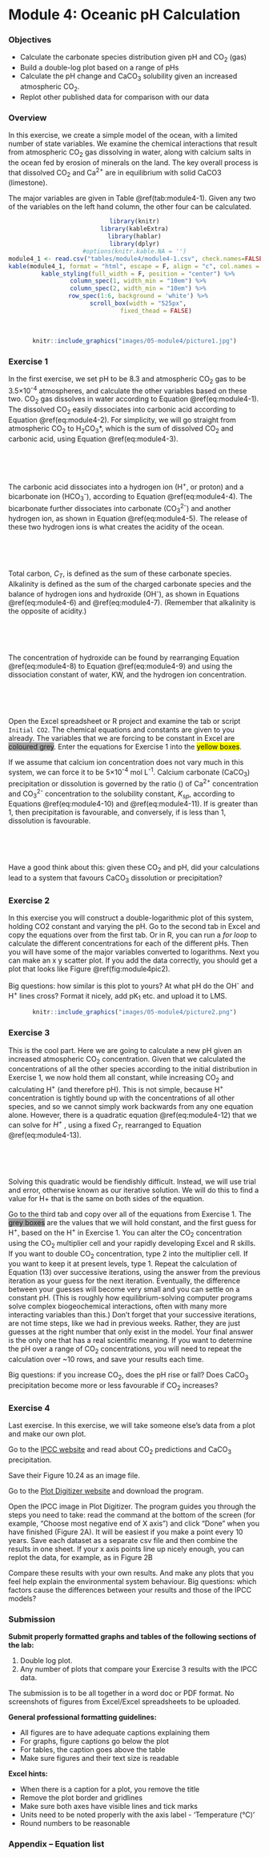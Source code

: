 # Module 4: Oceanic pH Calculation {-} 

### Objectives {-}

- Calculate the carbonate species distribution given pH and CO~2~ (gas)
- Build a double-log plot based on a range of pHs
- Calculate the pH change and CaCO~3~ solubility given an increased atmospheric CO~2~.
- Replot other published data for comparison with our data

### Overview {-}
In this exercise, we create a simple model of the ocean, with a limited number of state variables. We examine the chemical interactions that result from atmospheric CO~2~ gas dissolving in water, along with calcium salts in the ocean fed by erosion of minerals on the land. The key overall process is that dissolved CO~2~ and Ca^2+^ are in equilibrium with solid CaCO3 (limestone).

The major variables are given in Table \@ref(tab:module4-1). Given any two of the variables on the left hand column, the other four can be calculated. 

<center>
```r
library(knitr)
library(kableExtra)
library(hablar)
library(dplyr)
#options(knitr.kable.NA = '')
module4_1 <- read.csv("tables/module4/module4-1.csv", check.names=FALSE) 
kable(module4_1, format = "html", escape = F, align = "c", col.names = NULL, caption = "Major variables") %>%
  kable_styling(full_width = F, position = "center") %>%
  column_spec(1, width_min = "10em") %>%
  column_spec(2, width_min = "10em") %>%
  row_spec(1:6, background = 'white') %>%
  scroll_box(width = "525px",
             fixed_thead = FALSE) 
```
</center>

<br>

<center>
```r
knitr::include_graphics("images/05-module4/picture1.jpg")
```
</center>

### Exercise 1 {-}
In the first exercise, we set pH to be 8.3 and atmospheric CO~2~ gas to be 3.5×10^-4^ atmospheres, and calculate the other variables based on these two. CO~2~ gas dissolves in water according to Equation \@ref(eq:module4-1). The dissolved CO~2~ easily dissociates into carbonic acid according to Equation \@ref(eq:module4-2). For simplicity, we will go straight from atmospheric CO~2~ to H~2~CO~3~*, which is the sum of dissolved CO~2~ and carbonic acid, using Equation \@ref(eq:module4-3). 

<center>
<br>
\begin{align*}
{CO}_{2\ \left(\text{gas}\right)}&\rightleftarrows{CO}_{2\ \left(\text{dissolved}\right)}
(\#eq:module4-1) \\
{CO}_{2\ \left(\text{dissolved}\right)}+H_2O&\rightleftarrows H_2{CO}_3 
(\#eq:module4-2) \\
{CO}_{2\ \left(gas\right)}+H_2O&\rightleftarrows \color{#ED7D31}{H_2CO_3^\ast} \hspace{3em} K_{H} = 3.39×10^{-2} 
(\#eq:module4-3) \\
\end{align*}
</center>
<br>

The carbonic acid dissociates into a hydrogen ion (H^+^, or proton) and a bicarbonate ion (HCO~3~^-^), according to Equation \@ref(eq:module4-4). The bicarbonate further dissociates into carbonate (CO~3~^2-^) and another hydrogen ion, as shown in Equation \@ref(eq:module4-5). The release of these two hydrogen ions is what creates the acidity of the ocean.

<center>
<br>
\begin{align*}
\color{#ED7D31}{H_2CO_3^\ast} &\rightleftarrows \color{#00B050}{HCO_3^-}+\color{#FF0000}{H^+} \hspace{3em}	K_{1} = 5×10^{-7}	
(\#eq:module4-4) \\
\color{#00B050}{HCO_3^{-}} &\rightleftarrows  \color{#5B9BD5}{{CO}_3^{2-}}+\color{#FF0000}{H^+} \hspace{3em}	K_{2} = 5×10^{-11}
(\#eq:module4-5) \\
\end{align*}
</center>
<br>


Total carbon, $C_{T}$, is defined as the sum of these carbonate species. Alkalinity is defined as the sum of the charged carbonate species and the balance of hydrogen ions and hydroxide (OH^-^), as shown in Equations \@ref(eq:module4-6) and \@ref(eq:module4-7). (Remember that alkalinity is the opposite of acidity.)

<center>
<br>
\begin{align*}
C_T&=\left[\color{#00B050}{{HCO}_3^-}\right]+\left[\color{#5B9BD5}{{CO}_3^{2-}}\right]+\left[\color{#ED7D31}{H_2{CO}_3^\ast}\right]
(\#eq:module4-6) \\
\left[Alk\right]&=\left[\color{#00B050}{{HCO}_3^-}\right]+2\left[\color{#5B9BD5}{{CO}_3^{2-}}\right]+\left[{OH}^-\right]-\left[\color{#FF0000}{H^+}\right]	
(\#eq:module4-7) \\
\end{align*}
</center>
<br>


The concentration of hydroxide can be found by rearranging Equation \@ref(eq:module4-8) to Equation \@ref(eq:module4-9) and using the dissociation constant of water, KW, and the hydrogen ion concentration.

<center>
<br>
\begin{align*}
[OH^{-}][\color{#FF0000}{H^{+}}] &= K_{W} \hspace{3em} K_{W} = 1×10^{-14}
(\#eq:module4-8) \\
[OH^{-}]&=\frac{K_{W}}{[\color{#FF0000}{H^{+}]}}
(\#eq:module4-9) \\
\end{align*}
</center>
<br>

Open the Excel spreadsheet or R project and examine the tab or script `Initial CO2`. The chemical equations and constants are given to you already. The variables that we are forcing to be constant in Excel are <span style="background-color: #A5A5A5">coloured grey</span>. Enter the equations for Exercise 1 into the <mark>yellow boxes</mark>.

If we assume that calcium ion concentration does not vary much in this system, we can force it to be 5×10^-4^ mol L^-1^. Calcium carbonate (CaCO~3~) precipitation or dissolution is governed by the ratio (\mathrm{\Omega}) of Ca^2+^ concentration and CO~3~^2-^ concentration to the solubility constant, $K_{sp}$, according to Equations \@ref(eq:module4-10) and \@ref(eq:module4-11). If \mathrm{\Omega} is greater than 1, then precipitation is favourable, and conversely, if \mathrm{\Omega} is less than 1, dissolution is favourable. 

<center>
<br>
\begin{align*}
{CO}_3^{2-} &+{Ca}^{2+}\rightleftarrows CaCO_3 \hspace{3em}	K_{sp} = 1\times 10^{-8.4}
(\#eq:module4-10) \\
\mathrm{\Omega} &=\frac{[Ca2+][CO32-]}{[K_{sp\space CaCO_{3}}]}
(\#eq:module4-11) \\
\end{align*}
</center>
<br>


Have a good think about this: given these CO~2~ and pH, did your calculations lead to a system that favours CaCO~3~ dissolution or precipitation? 


### Exercise 2 {-}

In this exercise you will construct a double-logarithmic plot of this system, holding CO2 constant and varying the pH. Go to the second tab in Excel and copy the equations over from the first tab. Or in R, you can run a *for loop* to calculate the different concentrations for each of the different pHs. Then you will have some of the major variables converted to logarithms. Next you can make an x y scatter plot. If you add the data correctly, you should get a plot that looks like Figure \@ref(fig:module4pic2).


Big questions: how similar is this plot to yours? At what pH do the OH^-^ and H^+^ lines cross? Format it nicely, add pK~1~ etc. and upload it to LMS.

<center>
```r
knitr::include_graphics("images/05-module4/picture2.png")
```
</center>

### Exercise 3 {-}

This is the cool part. Here we are going to calculate a new pH given an increased atmospheric CO~2~ concentration. Given that we calculated the concentrations of all the other species according to the initial distribution in Exercise 1, we now hold them all constant, while increasing CO~2~ and calculating H^+^ (and therefore pH). This is not simple, because H^+^ concentration is tightly bound up with the concentrations of all other species, and so we cannot simply work backwards from any one equation alone. However, there is a quadratic equation \@ref(eq:module4-12) that we can solve for $H^{+}$ , using a fixed $C_{T}$, rearranged to Equation \@ref(eq:module4-13).

<center>
<br>
\begin{align*}
{\left[\color{#FF0000}{H^+}\right]^2C}_T &=\color{#ED7D31}{H_2{CO}_3^\ast}\left(\left[\color{#FF0000}{H^+}\right]^2+K_1\left[\color{#FF0000}{H^+}\right]+K_1K_2\right)	
(\#eq:module4-12) \\
\left[\color{#FF0000}{H^+}\right] &=\sqrt[2]{\frac{\color{#ED7D31}{H_2{CO}_3^\ast}}{C_T}\left(\left[\color{#FF0000}{H^+}\right]^2+K_1\left[\color{#FF0000}{H^+}\right]+K_1K_2\right)}	
(\#eq:module4-13) \\
\end{align*}
</center>
<br>





Solving this quadratic would be fiendishly difficult. Instead, we will use trial and error, otherwise known as our iterative solution. We will do this to find a value for H+ that is the same on both sides of the equation.

Go to the third tab and copy over all of the equations from Exercise 1. The <span style="background-color: #A5A5A5">grey boxes</span> are the values that we will hold constant, and the first guess for H^+^, based on the H^+^ in Exercise 1. You can alter the CO~2~ concentration using the CO~2~ multiplier cell and your rapidly developing Excel and R skills. If you want to double CO~2~ concentration, type 2 into the multiplier cell. If you want to keep it at present levels, type 1. Repeat the calculation of Equation (13) over successive iterations, using the answer from the previous iteration as your guess for the next iteration. Eventually, the difference between your guesses will become very small and you can settle on a constant pH. (This is roughly how equilibrium-solving computer programs solve complex biogeochemical interactions, often with many more interacting variables than this.)
Don’t forget that your successive iterations, are not time steps, like we had in previous weeks. Rather, they are just guesses at the right number that only exist in the model. Your final answer is the only one that has a real scientific meaning. If you want to determine the pH over a range of CO~2~ concentrations, you will need to repeat the calculation over ~10 rows, and save your results each time.

Big questions: if you increase CO~2~, does the pH rise or fall? Does CaCO~3~ precipitation become more or less favourable if CO~2~ increases?

### Exercise 4 {-}

Last exercise. In this exercise, we will take someone else’s data from a plot and make our own plot.

Go to the [IPCC website](https://archive.ipcc.ch/publications_and_data/ar4/wg1/en/figure-10-24.html) and read about CO~2~ predictions and CaCO~3~ precipitation.

Save their Figure 10.24 as an image file.

Go to the [Plot Digitizer website](https://sourceforge.net/projects/plotdigitizer/files/) and download the program.

Open the IPCC image in Plot Digitizer. The program guides you through the steps you need to take: read the command at the bottom of the screen (for example, “Choose most negative end of X axis”) and click “Done” when you have finished (Figure 2A). It will be easiest if you make a point every 10 years. Save each dataset as a separate csv file and then combine the results in one sheet. If your x axis points line up nicely enough, you can replot the data, for example, as in Figure 2B

Compare these results with your own results. And make any plots that you feel help explain the environmental system behaviour. Big questions: which factors cause the differences between your results and those of the IPCC models?

### Submission {-}
:::: {.redbox}

**Submit properly formatted graphs and tables of the following sections of the lab:**

1) Double log plot.
2) Any number of plots that compare your Exercise 3 results with the IPCC data.

The submission is to be all together in a word doc or PDF format. No screenshots of figures from Excel/Excel spreadsheets to be uploaded.

**General professional formatting guidelines:**

- All figures are to have adequate captions explaining them
- For graphs, figure captions go below the plot
- For tables, the caption goes above the table
- Make sure figures and their text size is readable

**Excel hints:**

- When there is a caption for a plot, you remove the title
- Remove the plot border and gridlines
- Make sure both axes have visible lines and tick marks
- Units need to be noted properly with the axis label - 'Temperature (°C)'
- Round numbers to be reasonable
::::




### Appendix – Equation list {-}

<center>
<br>
\begin{gather*}
{CO}_{2(\text{gas})}\rightleftarrows{CO}_{2(\text{dissolved})}	
(\#eq:module4-14) \\
{CO}_{2(\text{dissolved})}+H_{2}O\rightleftarrows H_2{CO}_3	
(\#eq:module4-15) \\
{CO}_{2(\text{gas})}+H_2O\rightleftarrows \color{#ED7D31}{H_2CO_3^\ast}	\hspace{3em} K_{H} = 3.39×10^{-2}	
(\#eq:module4-16) \\
\color{#ED7D31}{H_2CO_3^\ast}\rightleftarrows \color{#00B050}{HCO_3^-}+\color{#FF0000}{H^+} \hspace{3em}	K_{1} = 5×10^{-7}
(\#eq:module4-17) \\
\color{#00B050}{HCO_3^-}\rightleftarrows\color{#5B9BD5}{{CO}_3^{2-}}+\color{#FF0000}{H^+}	\hspace{3em} K_{2} = 5×10^{-11}
(\#eq:module4-18) \\
C_T=[\color{#00B050}{{HCO}_3^-}]+[\color{#5B9BD5}{{CO}_3^{2-}}]+[\color{#ED7D31}{H_2{CO}_3^\ast}] 
(\#eq:module4-19) \\
[Alk]=[\color{#00B050}{{HCO}_3^-}]+2[\color{#5B9BD5}{{CO}_3^{2-}}]+[{OH}^-]-[\color{#FF0000}{H^+}] 
(\#eq:module4-20) \\
[{OH}^-][\color{#FF0000}{H^{+}}]=K_{W} \hspace{3em} K_{W} = 1×10^{-14}
(\#eq:module4-21) \\
[{OH}^-]=\frac{K_{W}}{[\color{#FF0000}{H+}]}
(\#eq:module4-22) \\
{CO}_3^{2-}+{Ca}^{2+}\rightleftarrows CaCO_3	\hspace{3em} K_{sp} = 1\times 10^{-8.4}
(\#eq:module4-23) \\
\mathrm{\Omega}=[Ca^{2+}][CO_{3}^{2-}][K_{sp \space CaCO_{3}}]
(\#eq:module4-24) \\
{[\color{#FF0000}{H^+}]^2C}_T=\color{#ED7D31}{H_2{CO}_3^\ast}([\color{#FF0000}{H^+}]^2+K_1[\color{#FF0000}{H^+}]+K_1K_2)	
(\#eq:module4-25) \\
[\color{#FF0000}{H^+}]=\sqrt[2]{\frac{\color{#ED7D31}{H_2{CO}_3^\ast}}{C_T}([\color{#FF0000}{H^+}]^2+K_1[\color{#FF0000}{H^+}]+K_1K_2)}	
(\#eq:module4-26) \\
K_{1} = \frac{[\color{#FF0000}{H^{+}}][\color{#00B050}{HCO_{3}^{-}}]}{[\color{#C45911}{H_{2}CO_{3}]}}
(\#eq:module4-27) \\
K_{2} = \frac{[\color{#FF0000}{H^{+}}][\color{#5B9BD5}{CO_{3}^{2-}}]}{[\color{#00B050}{HCO_{3}^{-}]}}
(\#eq:module4-28) \\
K_{W} = \frac{[\color{#FF0000}{H^{+}}][OH^{-}]}{[H_{2}O]}
(\#eq:module4-29) \\
K_{H} = \frac{[\color{#C45911}{H_{2}CO_{3}}][OH^{-}]}{[CO_{2}]}
(\#eq:module4-30) \\
[\color{#ED7D31}{H_{2}CO_{3}^{\ast}}] = K_{H}CO_{2} = C_{T}\alpha_{0}
(\#eq:module4-31) \\
[\color{#00B050}{HCO{3}^{-}}] = \frac{K_{1}[\color{#ED7D31}{H_{2}CO_{3}]}}{[\color{#FF0000}{H^{+}}]} = C_{T}\alpha_{1} \text{ CHECK equation!}
(\#eq:module4-32) \\
[\color{#5B9BD5}{CO_{3}^{2-}}] = \frac{K_{2}[\color{#00B050}{HCO_{3}^{-}}]}{[\color{#FF0000}{H^{+}}]} = C_{T}\alpha_{2}
(\#eq:module4-33) \\
\Omega = \frac{[Ca^{2+}][\color{#5B9BD5}{CO_{3}^{2-}}]}{[K_{sp \space CaCO_{3}}]}
(\#eq:module4-34) \\
C_{T} = [HCO_{3}^{-}] + [CO_{3}^{2-}] + [H_{2}CO{3}^{\ast}]
(\#eq:module4-35) 
\end{gather*}
\begin{align*}
[Alk] &= [HCO_{3}^{-}] + 2[CO_{3}^{2-}] + [OH^{-}] - [H^{+}]
(\#eq:module4-36) \\
&= C_{T}(\alpha_{1}+2\alpha_{2})+[OH^{-}]-[H^{+}]
\end{align*}
\begin{gather*}
\alpha_{0} = (1 + \frac{K_{1}}{[\color{#FF0000}{H^{+}}]} + \frac{K_{1}K_{2}}{[\color{#FF0000}{H^{+}}]^{2}})
(\#eq:module4-37) \\
\end{gather*}
</center>
<br>
	

